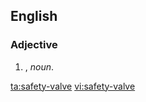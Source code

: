 ==English==

===Adjective===
{{en-adj|pos=[[safety]]-[[valve]]|-}}

# {{form of|Attributive form|[[safety valve]]|nodot=1}}, ''noun''.




[[ta:safety-valve]]
[[vi:safety-valve]]